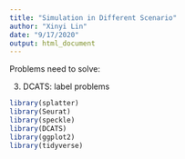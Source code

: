 ```yaml
---
title: "Simulation in Different Scenario"
author: "Xinyi Lin"
date: "9/17/2020"
output: html_document
---
```


Problems need to solve:

3. DCATS: label problems

```r
library(splatter)
library(Seurat)
library(speckle)
library(DCATS)
library(ggplot2)
library(tidyverse)
```

```r

```

